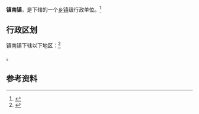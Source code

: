 {{中国乡级行政区|52/03/26/104/000}}

'''镇南镇'''，是{{PRC admin/fullname|52/03/26/104/000|3}}下辖的一个[[乡镇|乡镇]]级行政单位。<ref>{{PRC admin/ref sgc|{{PRC admin/parent|52/03/26/104/000}}}}</ref>

== 行政区划 ==

镇南镇下辖以下地区：<ref>{{PRC admin/ref sgc|52/03/26/104/000}}</ref>

{{PRC admin/children|52/03/26/104/000}}。

== 参考资料 ==

{{reflist}}

{{行政区划小作品}}
{{PRC admin/navcat|52/03/26/104/000}}